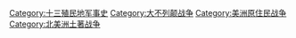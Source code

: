 [[Category:十三殖民地军事史|Category:十三殖民地军事史]]
[[Category:大不列颠战争|Category:大不列颠战争]]
[[Category:美洲原住民战争|Category:美洲原住民战争]]
[[Category:北美洲土著战争|Category:北美洲土著战争]]